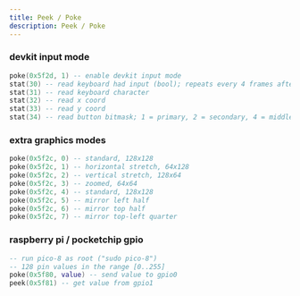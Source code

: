 ```yaml
---
title: Peek / Poke
description: Peek / Poke
---
```


### devkit input mode
```lua
poke(0x5f2d, 1) -- enable devkit input mode
stat(30) -- read keyboard had input (bool); repeats every 4 frames after key held for 15 frames
stat(31) -- read keyboard character
stat(32) -- read x coord
stat(33) -- read y coord
stat(34) -- read button bitmask; 1 = primary, 2 = secondary, 4 = middle
```

### extra graphics modes
```lua
poke(0x5f2c, 0) -- standard, 128x128
poke(0x5f2c, 1) -- horizontal stretch, 64x128
poke(0x5f2c, 2) -- vertical stretch, 128x64
poke(0x5f2c, 3) -- zoomed, 64x64
poke(0x5f2c, 4) -- standard, 128x128
poke(0x5f2c, 5) -- mirror left half
poke(0x5f2c, 6) -- mirror top half
poke(0x5f2c, 7) -- mirror top-left quarter
```

### raspberry pi / pocketchip gpio
```lua
-- run pico-8 as root ("sudo pico-8")
-- 128 pin values in the range [0..255]
poke(0x5f80, value) -- send value to gpio0
peek(0x5f81) -- get value from gpio1
```